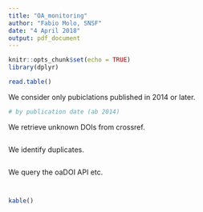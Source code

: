 ```yaml
---
title: "OA_monitoring"
author: "Fabio Molo, SNSF"
date: "4 April 2018"
output: pdf_document
---
```


```r
knitr::opts_chunk$set(echo = TRUE)
library(dplyr)
```


```r
read.table()
```

We consider only pubiclations published in 2014 or later.
```r
# by publication date (ab 2014)
```

We retrieve unknown DOIs from crossref.
```r

```

We identify duplicates.
```r

```

We query the oaDOI API etc.
```r

```

```r

```

```r
kable()
```